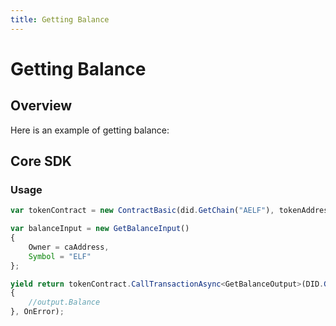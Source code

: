 ```yaml
---
title: Getting Balance
---
```


# Getting Balance

## Overview

Here is an example of getting balance:

## Core SDK

### Usage

```typescript
var tokenContract = new ContractBasic(did.GetChain("AELF"), tokenAddress);

var balanceInput = new GetBalanceInput()
{
    Owner = caAddress,
    Symbol = "ELF"
};

yield return tokenContract.CallTransactionAsync<GetBalanceOutput>(DID.GetWallet(), "GetBalance", balanceInput, output =>
{
    //output.Balance
}, OnError);
```